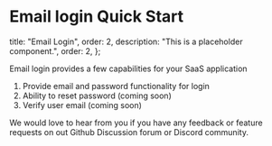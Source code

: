 # Email login Quick Start
  title: "Email Login",
  order: 2,
  description: "This is a placeholder component.",
  order: 2,
};

Email login provides a few capabilities for your SaaS application

1. Provide email and password functionality for login
2. Ability to reset password (coming soon)
3. Verify user email (coming soon)

We would love to hear from you if you have any feedback or feature requests on out Github Discussion forum or Discord community.

<Cards>
  <Card file="./quick-start/nextjs.mdx" root="user-authentication" />
</Cards>
